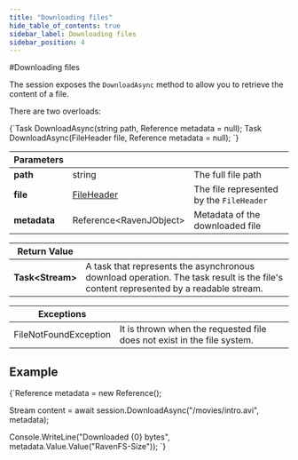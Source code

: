 ```yaml
---
title: "Downloading files"
hide_table_of_contents: true
sidebar_label: Downloading files
sidebar_position: 4
---
```






<LanguageSwitcher supportedLanguages={supportedLanguages} />
<LanguageContent language="csharp">
#Downloading files

The session exposes the `DownloadAsync` method to allow you to retrieve the content of a file.




There are two overloads:

<TabItem value="download_1" label="download_1">
<CodeBlock language="csharp">
{`Task<Stream> DownloadAsync(string path, Reference<RavenJObject> metadata = null);
Task<Stream> DownloadAsync(FileHeader file, Reference<RavenJObject> metadata = null);
`}
</CodeBlock>
</TabItem>

| Parameters | | |
| ------------- | ------------- | ----- |
| **path** | string | The full file path |
| **file** | [FileHeader](../../../glossary/file-header.mdx) | The file represented by the `FileHeader` |
| **metadata** | Reference&lt;RavenJObject&gt; | Metadata of the downloaded file |


| Return Value | |
| ------------- | ------------- |
| **Task&lt;Stream&gt;** |  A task that represents the asynchronous download operation. The task result is the file's content represented by a readable stream. | 

| Exceptions | |
| ------------- | ------------- |
| FileNotFoundException | It is thrown when the requested file does not exist in the file system. |

## Example

<TabItem value="download_2" label="download_2">
<CodeBlock language="csharp">
{`Reference<RavenJObject> metadata = new Reference<RavenJObject>();

Stream content = await session.DownloadAsync("/movies/intro.avi", metadata);

Console.WriteLine("Downloaded \{0\} bytes", metadata.Value.Value<long>("RavenFS-Size"));
`}
</CodeBlock>
</TabItem>
</LanguageContent>

<!---

-->